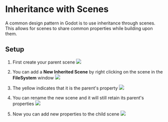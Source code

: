 # Inheritance with Scenes

A common design pattern in Godot is to use inheritance through scenes. This allows for scenes to share common properties while building upon them.

## Setup
1. First create your parent scene
![](./assets/create-scene.png)

2. You can add a **New Inherited Scene** by right clicking on the scene in the **FileSystem** window
![](./assets/new-inherited-scene.png)

3. The yellow indicates that it is the parent's property
![](./assets/original-scene-properties.png)

4. You can rename the new scene and it will still retain its parent's properties
![](./assets/rename-new-scene.png)

5. Now you can add new properties to the child scene
![](./assets/add-new-properties.png)